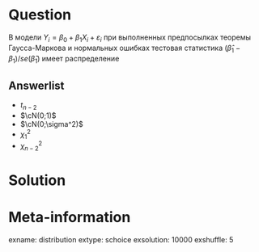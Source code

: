 Question
========
В модели $Y_i = \beta_0 + \beta_1 X_i + \varepsilon_i$ при выполненных предпосылках теоремы Гаусса-Маркова и нормальных ошибках тестовая статистика
$(\hat\beta_1 - \beta_1)/se(\hat\beta_1)$ имеет распределение

Answerlist
----------
* $t_{n-2}$
* $\cN(0;1)$
* $\cN(0;\sigma^2)$
* $\chi^2_1$
* $\chi^2_{n-2}$


Solution
========


Meta-information
================
exname: distribution
extype: schoice
exsolution: 10000
exshuffle: 5
